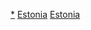 {{Commons category|Cathedrals in Estonia}}

[[Category:爱沙尼亚教堂|*]]
[[Category:欧洲主教座堂|Estonia]]
[[Category:各国主教座堂|Estonia]]